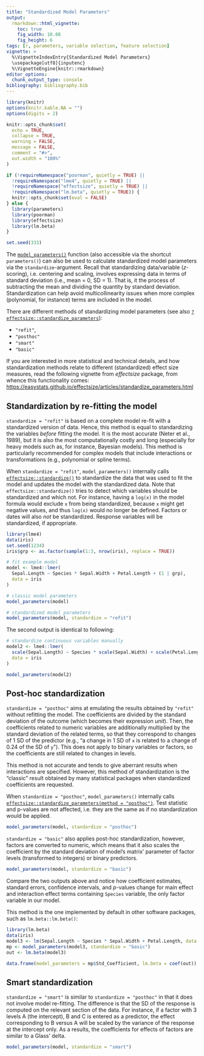 ```yaml
---
title: "Standardized Model Parameters"
output: 
  rmarkdown::html_vignette:
    toc: true
    fig_width: 10.08
    fig_height: 6
tags: [r, parameters, variable selection, feature selection]
vignette: >
  %\VignetteIndexEntry{Standardized Model Parameters}
  \usepackage[utf8]{inputenc}
  %\VignetteEngine{knitr::rmarkdown}
editor_options: 
  chunk_output_type: console
bibliography: bibliography.bib
---
```


```r
library(knitr)
options(knitr.kable.NA = "")
options(digits = 2)

knitr::opts_chunk$set(
  echo = TRUE,
  collapse = TRUE,
  warning = FALSE,
  message = FALSE,
  comment = "#>",
  out.width = "100%"
)

if (!requireNamespace("poorman", quietly = TRUE) ||
  !requireNamespace("lme4", quietly = TRUE) ||
  !requireNamespace("effectsize", quietly = TRUE) ||
  !requireNamespace("lm.beta", quietly = TRUE)) {
  knitr::opts_chunk$set(eval = FALSE)
} else {
  library(parameters)
  library(poorman)
  library(effectsize)
  library(lm.beta)
}

set.seed(333)
```

The
[`model_parameters()`](https://easystats.github.io/parameters/articles/model_parameters.html)
function (also accessible via the shortcut `parameters()`) can also be used to
calculate standardized model parameters via the `standardize`-argument. Recall
that standardizing data/variable (*z*-scoring), i.e. centering and scaling,
involves expressing data in terms of standard deviation (i.e., mean = 0, SD =
1). That is, it the process of subtracting the mean and dividing the quantity by
standard deviation. Standardization can help avoid multicollinearity issues when more complex (polynomial, for instance) terms are included in the model.

There are different methods of standardizing model parameters (see also [`?effectsize::standardize_parameters`](https://easystats.github.io/effectsize/reference/standardize_parameters.html)):

- `"refit"`,
- `"posthoc"`
- `"smart"` 
- `"basic"`

If you are interested in more statistical and technical details, and how standardization methods relate to different (standardized) effect size measures, read the following vignette from *effectsize* package, from whence this functionality comes:
<https://easystats.github.io/effectsize/articles/standardize_parameters.html>

## Standardization by re-fitting the model

`standardize = "refit"` is based on a complete model re-fit with a standardized
version of data. Hence, this method is equal to standardizing the variables
*before* fitting the model. It is the most accurate (Neter et al., 1989), but it
is also the most computationally costly and long (especially for heavy models
such as, for instance, Bayesian models). This method is particularly recommended
for complex models that include interactions or transformations (e.g.,
polynomial or spline terms).

When `standardize = "refit"`, `model_parameters()` internally calls
[`effectsize::standardize()`](https://easystats.github.io/effectsize/reference/standardize.html)
to standardize the data that was used to fit the model and updates the model
with the standardized data. Note that `effectsize::standardize()` tries to
detect which variables should be standardized and which not. For instance,
having a `log(x)` in the model formula would exclude `x` from being
standardized, because `x` might get negative values, and thus `log(x)` would no
longer be defined. Factors or dates will also *not* be standardized. Response
variables will be standardized, if appropriate.

```r
library(lme4)
data(iris)
set.seed(1234)
iris$grp <- as.factor(sample(1:3, nrow(iris), replace = TRUE))

# fit example model
model <- lme4::lmer(
  Sepal.Length ~ Species * Sepal.Width + Petal.Length + (1 | grp),
  data = iris
)

# classic model parameters
model_parameters(model)

# standardized model parameters
model_parameters(model, standardize = "refit")
```

The second output is identical to following:

```r
# standardize continuous variables manually
model2 <- lme4::lmer(
  scale(Sepal.Length) ~ Species * scale(Sepal.Width) + scale(Petal.Length) + (1 | grp),
  data = iris
)

model_parameters(model2)
```

## Post-hoc standardization

`standardize = "posthoc"` aims at emulating the results obtained by `"refit"`
without refitting the model. The coefficients are divided by the standard
deviation of the outcome (which becomes their expression *unit*). Then, the
coefficients related to numeric variables are additionally multiplied by the
standard deviation of the related terms, so that they correspond to changes of 1
SD of the predictor (e.g., "a change in 1 SD of `x` is related to a change of
0.24 of the SD of `y`"). This does not apply to binary variables or factors, so
the coefficients are still related to changes in levels.

This method is not accurate and tends to give aberrant results when interactions
are specified. However, this method of standardization is the "classic" result
obtained by many statistical packages when standardized coefficients are
requested.

When `standardize = "posthoc"`, `model_parameters()` internally calls
[`effectsize::standardize_parameters(method = "posthoc")`](https://easystats.github.io/effectsize/reference/standardize_parameters.html).
Test statistic and p-values are not affected, i.e. they are the same as if no
standardization would be applied.

```r
model_parameters(model, standardize = "posthoc")
```

`standardize = "basic"` also applies post-hoc standardization, however, factors
are converted to numeric, which means that it also scales the coefficient by the
standard deviation of model's matrix' parameter of factor levels (transformed to
integers) or binary predictors.

```r
model_parameters(model, standardize = "basic")
```

Compare the two outputs above and notice how coefficient estimates, standard
errors, confidence intervals, and *p*-values change for main effect and
interaction effect terms containing `Species` variable, the only factor variable
in our model.

This method is the one implemented by default in other software packages, such as `lm.beta::lm.beta()`:

```r
library(lm.beta)
data(iris)
model3 <- lm(Sepal.Length ~ Species * Sepal.Width + Petal.Length, data = iris)
mp <- model_parameters(model3, standardize = "basic")
out <- lm.beta(model3)

data.frame(model_parameters = mp$Std_Coefficient, lm.beta = coef(out))
```


## Smart standardization

`standardize = "smart"` is similar to `standardize = "posthoc"` in that it does
not involve model re-fitting. The difference is that the SD of the response is
computed on the relevant section of the data. For instance, if a factor with 3
levels A (the intercept), B and C is entered as a predictor, the effect
corresponding to B versus A will be scaled by the variance of the response at
the intercept only. As a results, the coefficients for effects of factors are
similar to a Glass' delta.

```r
model_parameters(model, standardize = "smart")
```

